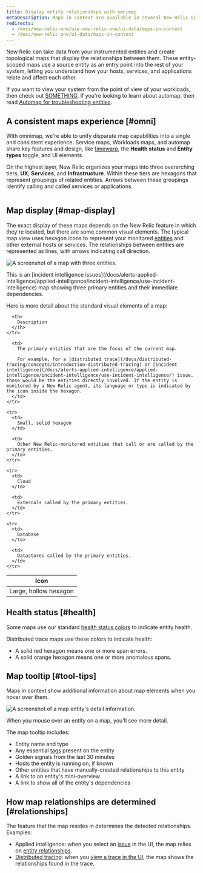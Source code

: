 ```yaml
---
title: Display entity relationships with omnimap
metaDescription: Maps in context are available in several New Relic UI locations to show how entities relate to one another.
redirects:
  - /docs/new-relic-one/use-new-relic-one/ui-data/maps-in-context
  - /docs/new-relic-one/ui-data/maps-in-context
---
```




New Relic can take data from your instrumented entities and create topological maps that display the relationships between them. These entity-scoped maps use a source entity as an entry point into the rest of your system, letting you understand how your hosts, services, and applications relate and affect each other.

If you want to view your system from the point of view of your workloads, then check out [SOMETHING](). If you're looking to learn about automap, then read [Automap for troubleshooting entities](/docs/new-relic-solutions/new-relic-one/ui-data/automaps).

## A consistent maps experience [#omni]

With omnimap, we're able to unify disparate map capabilities into a single and consistent experience. Service maps, Workloads maps, and automap share key features and design, like [timewarp](/docs/new-relic-solutions/new-relic-one/ui-data/automaps/#timewarp-cursor), the **Health status** and **Entity types** toggle, and UI elements. 

On the highest layer, New Relic organizes your maps into three overarching tiers, **UX**, **Services**, and **Infrastructure**. Within these tiers are hexagons that represent groupings of related entities. Arrows between these groupings identify calling and called services or applications.

<img 
  title=""
  alt=""
  src={}
/>
<figcaption>
</figcaption>

## Map display [#map-display]

The exact display of these maps depends on the New Relic feature in which they're located, but there are some common visual elements. The typical map view uses hexagon icons to represent your monitored [entities](/docs/new-relic-one/use-new-relic-one/core-concepts/what-entity-new-relic) and other external hosts or services. The relationships between entities are represented as lines, with arrows indicating call direction.

<img
  title="A context map with three entities."
  alt="A screenshot of a map with three entities."
  src={contextMapThreeEntities}
/>

<figcaption>
  This is an [incident intelligence issues](/docs/alerts-applied-intelligence/applied-intelligence/incident-intelligence/use-incident-intelligence) map showing three primary entities and their immediate dependencies.
</figcaption>

Here is more detail about the standard visual elements of a map:

<table>
  <thead>
    <tr>
      <th style={{ width: "200px" }}>
        Icon
      </th>

      <th>
        Description
      </th>
    </tr>
  </thead>

  <tbody>
    <tr>
      <td>
        Large, hollow hexagon
      </td>

      <td>
        The primary entities that are the focus of the current map.

        For example, for a [distributed trace](/docs/distributed-tracing/concepts/introduction-distributed-tracing) or [incident intelligence](/docs/alerts-applied-intelligence/applied-intelligence/incident-intelligence/use-incident-intelligence/) issue, those would be the entities directly involved. If the entity is monitored by a New Relic agent, its language or type is indicated by the icon inside the hexagon.
      </td>
    </tr>

    <tr>
      <td>
        Small, solid hexagon
      </td>

      <td>
        Other New Relic-monitored entities that call or are called by the primary entities.
      </td>
    </tr>

    <tr>
      <td>
        Cloud
      </td>

      <td>
        Externals called by the primary entities.
      </td>
    </tr>

    <tr>
      <td>
        Database
      </td>

      <td>
        Datastores called by the primary entities.
      </td>
    </tr>
  </tbody>
</table>

## Health status [#health]

Some maps use our standard [health status colors](/docs/alerts-applied-intelligence/new-relic-alerts/alert-conditions/view-entity-health-status-find-entities-without-alert-conditions/#colors) to indicate entity health.

Distributed trace maps use these colors to indicate health:

* A solid red hexagon means one or more span errors.
* A solid orange hexagon means one or more anomalous spans.

## Map tooltip [#tool-tips]

Maps in context show additional information about map elements when you hover over them.

<img
  title="A map entity's detail information."
  alt="A screenshot of a map entity's detail information."
  src={contextMapEntityDetail}
/>

<figcaption>
  When you mouse over an entity on a map, you'll see more detail.
</figcaption>

The map tooltip includes:

* Entity name and type
* Any essential [tags](/docs/new-relic-one/use-new-relic-one/core-concepts/use-tags-help-organize-find-your-data) present on the entity
* Golden signals from the last 30 minutes
* Hosts the entity is running on, if known
* Other entities that have manually-created relationships to this entity
* A link to an entity's mini-overview
* A link to show all of the entity's dependencies

## How map relationships are determined [#relationships]

The feature that the map resides in determines the detected relationships. Examples:

* Applied intelligence: when you select an [issue](/docs/alerts-applied-intelligence/applied-intelligence/incident-intelligence/use-incident-intelligence/#issue-summary) in the UI, the map relies on [entity relationships](/docs/apis/nerdgraph/examples/nerdgraph-relationships-api-tutorial).
* [Distributed tracing](/docs/distributed-tracing/concepts/introduction-distributed-tracing): when you [view a trace in the UI](/docs/distributed-tracing/ui-data/understand-use-distributed-tracing-ui#trace-map), the map shows the relationships found in the trace.
